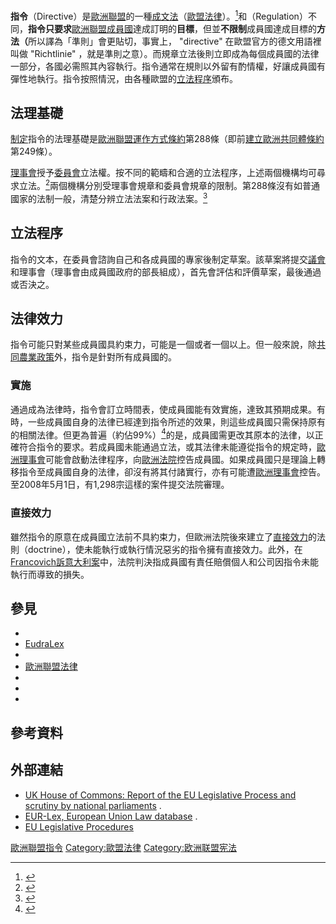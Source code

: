 {{Politics of the European Union}}
'''指令'''（Directive）是[[歐洲聯盟|歐洲聯盟]]的一種[[成文法|成文法]]（[[歐盟法律|歐盟法律]]）。<ref>{{cite book |title=European Union law after Maastricht: a practical guide for lawyers outside the common market |editor1-first=Ralph Haughwout  |editor1-last=Folsom |editor2-first=Ralph B. |editor2-last=Lake |first=Ved P. |last=Nanda |year=1996 |place=The Hague |publisher=Kluwer |page=5 |quote=The Union has two primary types of legislative acts, directives and regulations}}</ref>和{{tsl|en|Regulation (European Union)|歐洲聯盟規章|規章}}（Regulation）不同，'''指令只要求'''[[歐洲聯盟成員國|歐洲聯盟成員國]]達成訂明的'''目標'''，但並'''不限制'''成員國達成目標的'''方法（'''所以譯為「準則」會更貼切，事實上， "directive" 在歐盟官方的德文用語裡叫做 "Richtlinie" ，就是準則之意）。而規章立法後則立即成為每個成員國的法律一部分，各國必需照其內容執行。指令通常在規則以外留有酌情權，好讓成員國有彈性地執行。指令按照情況，由各種歐盟的[[歐洲聯盟立法機關|立法程序]]頒布。

==法理基礎==
[[成文法|制定]]指令的法理基礎是[[歐洲聯盟運作方式條約|歐洲聯盟運作方式條約]]第288條（即前[[建立歐洲共同體條約|建立歐洲共同體條約]]第249條）。

{{quote|'''第288條'''
為使聯盟之完全，本制度可頒布{{tsl|en|Regulation (European Union)|歐洲聯盟規章}}、'''指令'''、決定、建議及意見。

規章全聯盟普遍適用，所有成員國受其全文[[法律約束力|約束]]且直接適用於所有成員國。

指令具約束力，以使每一成員國達致所訂立目標，但成員國當局可選擇其形式和方法。

決定內所指的對象，受其全文約束。

建議和意見無約束力。}}

[[歐盟理事會|理事會]]授予[[歐洲委員會|委員會]]立法權。按不同的範疇和合適的立法程序，上述兩個機構均可尋求立法。<ref name="CommonsLib">{{Cite document|url=http://www.w4mp.org/html/library/standardnotes/snia-03689.pdf |title=The European Union: a guide to terminology procedures and sources |author=Christine Fretten |coauthors=Vaughne Miller |date=2005-07-21 |accessdate=2009-09-03 |format=pdf |publisher=UK House Of Commons Library, International Affairs and Defence Section |page=8 |id=Standard Note: SN/IA/3689 |quote=Both the Council of Ministers and the Commission are empowered under the EC Treaty to make laws. |deadurl=yes |archiveurl=https://web.archive.org/web/20100612213147/http://w4mp.org/html/library/standardnotes/snia-03689.pdf |archivedate=2010-06-12 }}</ref>兩個機構分別受理事會規章和委員會規章的限制。第288條沒有如普通國家的法制一般，清楚分辨立法法案和行政法案。<ref name="Steiner-p56">{{cite book |last1=Steiner |first1=Josephine |first2=Lorna |last2=Woods |first3=Christian |last3=Twigg-Flesner | title=EU Law |url=https://archive.org/details/eulaw0009stei |edition=9th |year=2006 |publisher=Oxford University Press |location=Oxford |isbn=978-0-19-927959-3|pages=[https://archive.org/details/eulaw0009stei/page/56 56]–60}}</ref>

==立法程序==
指令的文本，在委員會諮詢自己和各成員國的專家後制定草案。該草案將提交[[歐洲議會|議會]]和理事會（理事會由成員國政府的部長組成），首先會評估和評價草案，最後通過或否決之。

==法律效力==
指令可能只對某些成員國具約束力，可能是一個或者一個以上。但一般來說，除[[共同農業政策|共同農業政策]]外，指令是針對所有成員國的。

===實施===
通過成為法律時，指令會訂立時間表，使成員國能有效實施，達致其預期成果。有時，一些成員國自身的法律已經達到指令所述的效果，則這些成員國只需保持原有的相關法律。但更為普遍（約佔99%）<ref>{{cite web |url=http://europa.eu/rapid/pressReleasesAction.do?reference=IP/08/1122&format=HTML&aged=0&language=EN&guiLanguage=en |title=Internal Market Scoreboard: best result ever - Member States reach new target ahead of deadline |publisher=[[Europa_(web_portal)|Europa (web portal)]] |accessdate=18 January 2009 |date=9 July 2008 |archive-date=2012-06-03 |archive-url=https://web.archive.org/web/20120603081359/http://europa.eu/rapid/pressReleasesAction.do?reference=IP%2F08%2F1122&format=HTML&aged=0&language=EN&guiLanguage=en |dead-url=no }}</ref>的是，成員國需更改其原本的法律，以正確符合指令的要求。若成員國未能通過立法，或其法律未能遵從指令的規定時，[[歐洲理事會|歐洲理事會]]可能會啟動法律程序，向[[歐洲法院|歐洲法院]]控告成員國。如果成員國只是理論上轉移指令至成員國自身的法律，卻沒有將其付諸實行，亦有可能遭[[歐洲理事會|歐洲理事會]]控告。至2008年5月1日，有1,298宗這樣的案件提交法院審理。{{Citation needed|date=April 2012}}

===直接效力===
雖然指令的原意在成員國立法前不具約束力，但歐洲法院後來建立了[[直接效力|直接效力]]的法則（doctrine），使未能執行或執行情況惡劣的指令擁有直接效力。此外，在[[Francovich訴意大利案|Francovich訴意大利案]]中，法院判決指成員國有責任賠償個人和公司因指令未能執行而導致的損失。

==參見==
* {{tsl|en|Policy measures of the European Union|歐洲聯盟的政策措施}}
* [[EudraLex|EudraLex]]
* {{tsl|en|EUR-Lex|EUR-Lex}}
* [[歐洲聯盟法律|歐洲聯盟法律]]
* {{tsl|en|List of European Union directives|歐洲聯盟指令列表}}
* {{tsl|en|Regulation (European Union)|歐洲聯盟規章}}
* {{tsl|en|Framework decision|框架決定}}

==參考資料==
{{Reflist}}

==外部連結==
* [http://www.publications.parliament.uk/pa/cm200102/cmselect/cmeuleg/152-xxxiii/15201.htm UK House of Commons: Report of the EU Legislative Process and scrutiny by national parliaments] {{Wayback|url=http://www.publications.parliament.uk/pa/cm200102/cmselect/cmeuleg/152-xxxiii/15201.htm |date=20200920075824 }}.
* [http://eur-lex.europa.eu/ EUR-Lex, European Union Law database] {{Wayback|url=http://eur-lex.europa.eu/ |date=20170907140138 }}.
* [https://web.archive.org/web/20061214122716/http://www.eubusiness.com/guides/legislation EU Legislative Procedures]

{{歐洲聯盟法律}}

[[Category:歐洲聯盟指令|]]
[[Category:歐盟法律|Category:歐盟法律]]
[[Category:欧洲联盟宪法|Category:欧洲联盟宪法]]